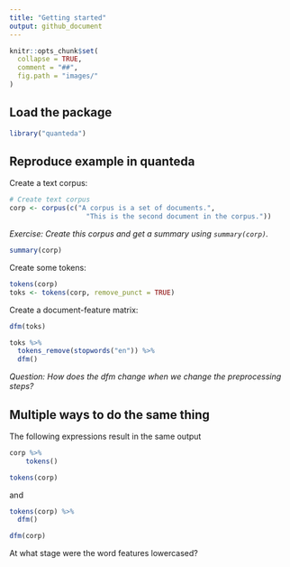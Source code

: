 ```yaml
---
title: "Getting started"
output: github_document
---
```


```r
knitr::opts_chunk$set(
  collapse = TRUE,
  comment = "##",
  fig.path = "images/"
)
```


## Load the package

```r
library("quanteda")
```



## Reproduce example in **quanteda**

Create a text corpus:
```r
# Create text corpus
corp <- corpus(c("A corpus is a set of documents.",
                   "This is the second document in the corpus."))
```

_Exercise: Create this corpus and get a summary using `summary(corp)`._

```r
summary(corp)
```

Create some tokens:
```r
tokens(corp)
toks <- tokens(corp, remove_punct = TRUE)
```

Create a document-feature matrix:
```r
dfm(toks)

toks %>%
  tokens_remove(stopwords("en")) %>%
  dfm()
```

_Question: How does the dfm change when we change the preprocessing steps?_


## Multiple ways to do the same thing

The following expressions result in the same output
```r
corp %>% 
    tokens()

tokens(corp)
```

and

```r
tokens(corp) %>%
  dfm()

dfm(corp)
```

At what stage were the word features lowercased?

